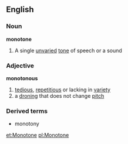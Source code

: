 == English ==
=== Noun ===
'''monotone'''
# A single [[unvaried]] [[tone]] of speech or a sound
=== Adjective ===
'''monotonous'''
# [[tedious]], [[repetitious]] or lacking in [[variety]]
# a [[droning]] that does not change [[pitch]]
=== Derived terms ===
*monotony

[[et:Monotone]]
[[pl:Monotone]]